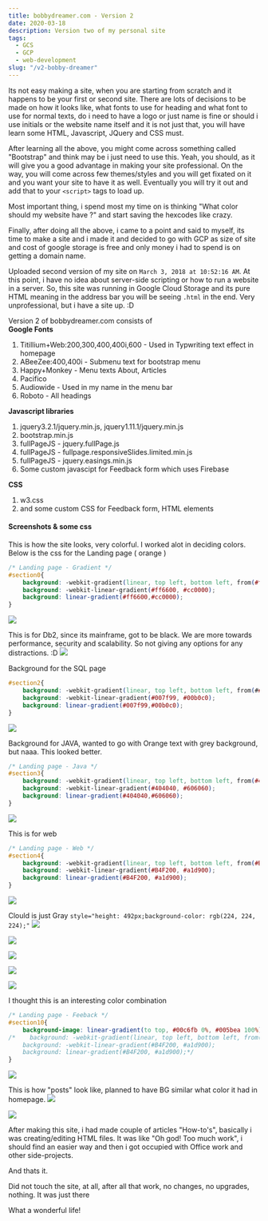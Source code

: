 ```yaml
---
title: bobbydreamer.com - Version 2
date: 2020-03-18
description: Version two of my personal site
tags:
  - GCS
  - GCP
  - web-development
slug: "/v2-bobby-dreamer"
--- 
```


Its not easy making a site, when you are starting from scratch and it happens to be your first or second site. There are lots of decisions to be made on how it looks like, what fonts to use for heading and what font to use for normal texts, do i need to have a logo or just name is fine or should i use initials or the website name itself and it is not just that, you will have learn some HTML, Javascript, JQuery and CSS must. 

After learning all the above, you might come across something called "Bootstrap" and think may be i just need to use this. Yeah, you should, as it will give you a good advantage in making your site professional. On the way, you will come across few themes/styles and you will get fixated on it and you want your site to have it as well. Eventually you will try it out and add that to your ```<script>``` tags to load up. 

Most important thing, i spend most my time on is thinking "What color should my website have ?" and start saving the hexcodes like crazy. 

Finally, after doing all the above, i came to a point and said to myself, its time to make a site and i made it and decided to go with GCP as size of site and cost of google storage is free and only money i had to spend is on getting a domain name. 

Uploaded second version of my site on ```March 3, 2018 at 10:52:16 AM```. At this point, i have no idea about server-side scripting or how to run a website in a server. So, this site was running in Google Cloud Storage and its pure HTML meaning in the address bar you will be seeing ```.html``` in the end. Very unprofessional, but i have a site up. :D 

Version 2 of bobbydreamer.com consists of    
**Google Fonts**    

1. Titillium+Web:200,300,400,400i,600 - Used in Typwriting text effect in homepage
1. ABeeZee:400,400i - Submenu text for bootstrap menu
1. Happy+Monkey - Menu texts About, Articles
1. Pacifico
1. Audiowide - Used in my name in the menu bar
1. Roboto - All headings

**Javascript libraries**    

1. jquery3.2.1/jquery.min.js, jquery1.11.1/jquery.min.js
1. bootstrap.min.js
1. fullPageJS - jquery.fullPage.js
1. fullPageJS - fullpage.responsiveSlides.limited.min.js
1. fullPageJS - jquery.easings.min.js
1. Some custom javascipt for Feedback form which uses Firebase 

**CSS**    

1. w3.css
2. and some custom CSS for Feedback form, HTML elements

#### Screenshots & some css  

This is how the site looks, very colorful. 
I worked alot in deciding colors. Below is the css for the Landing page ( orange )
```css 
/* Landing page - Gradient */
#section0{
    background: -webkit-gradient(linear, top left, bottom left, from(#ff6600), to(#cc0000));
    background: -webkit-linear-gradient(#ff6600, #cc0000);
    background: linear-gradient(#ff6600,#cc0000);
}
```
![](./BD1.png)

This is for Db2, since its mainframe, got to be black. We are more towards performance, security and scalability. So not giving any options for any distractions. :D
![](./BD2.png)

Background for the SQL page
```css
#section2{
    background: -webkit-gradient(linear, top left, bottom left, from(##007f99), to(#00b0c0));
    background: -webkit-linear-gradient(#007f99, #00b0c0);
    background: linear-gradient(#007f99,#00b0c0);
}
```
![](./BD3.png)

Background for JAVA, wanted to go with Orange text with grey background, but naaa. This looked better. 
```css
/* Landing page - Java */
#section3{
    background: -webkit-gradient(linear, top left, bottom left, from(#404040), to(#606060));
    background: -webkit-linear-gradient(#404040, #606060);
    background: linear-gradient(#404040,#606060);
}
```
![](./BD4.png)

This is for web
```css 
/* Landing page - Web */
#section4{
    background: -webkit-gradient(linear, top left, bottom left, from(#B4F200), to(#a1d900));
    background: -webkit-linear-gradient(#B4F200, #a1d900);
    background: linear-gradient(#B4F200, #a1d900);
}
```
![](./BD5.png)

Clould is just Gray ```style="height: 492px;background-color: rgb(224, 224, 224);"```
![](./BD6.png)

![](./BD7.png)

![](./BD8.png)

![](./BD9.png)

![](./BD10.png)

I thought this is an interesting color combination
```css 
/* Landing page - Feeback */
#section10{
    background-image: linear-gradient(to top, #00c6fb 0%, #005bea 100%);
/*    background: -webkit-gradient(linear, top left, bottom left, from(#B4F200), to(#a1d900));
    background: -webkit-linear-gradient(#B4F200, #a1d900);
    background: linear-gradient(#B4F200, #a1d900);*/
}
```
![](./BD11.png)

This is how "posts" look like, planned to have BG similar what color it had in homepage. 
![](./BD-P1.png) 

![](./BD12.png) 


After making this site, i had made couple of articles "How-to's", basically i was creating/editing HTML files. It was like "Oh god! Too much work", i should find an easier way and then i got occupied with Office work and other side-projects. 

And thats it. 

Did not touch the site, at all, after all that work, no changes, no upgrades, nothing. It was just there

What a wonderful life!
